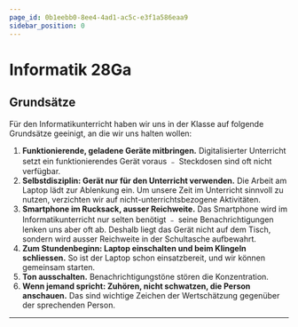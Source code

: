 ```yaml
---
page_id: 0b1eebb0-8ee4-4ad1-ac5c-e3f1a586eaa9
sidebar_position: 0
---
```



# Informatik 28Ga
<Semesterplan einzellektion={einzellektion} praktikum={praktikum} />

## Grundsätze
Für den Informatikunterricht haben wir uns in der Klasse auf folgende Grundsätze geeinigt, an die wir uns halten wollen:
1. **Funktionierende, geladene Geräte mitbringen.** Digitalisierter Unterricht setzt ein funktionierendes Gerät voraus ﹣ Steckdosen sind oft nicht verfügbar.
2. **Selbstdisziplin: Gerät nur für den Unterricht verwenden.** Die Arbeit am Laptop lädt zur Ablenkung ein. Um unsere Zeit im Unterricht sinnvoll zu nutzen, verzichten wir auf nicht-unterrichtsbezogene Aktivitäten.
3. **Smartphone im Rucksack, ausser Reichweite.** Das Smartphone wird im Informatikunterricht nur selten benötigt ﹣ seine Benachrichtigungen lenken uns aber oft ab. Deshalb liegt das Gerät nicht auf dem Tisch, sondern wird ausser Reichweite in der Schultasche aufbewahrt.
4. **Zum Stundenbeginn: Laptop einschalten und beim Klingeln schliessen.** So ist der Laptop schon einsatzbereit, und wir können gemeinsam starten.
5. **Ton ausschalten.** Benachrichtigungstöne stören die Konzentration.
6. **Wenn jemand spricht: Zuhören, nicht schwatzen, die Person anschauen.** Das sind wichtige Zeichen der Wertschätzung gegenüber der sprechenden Person.

---
